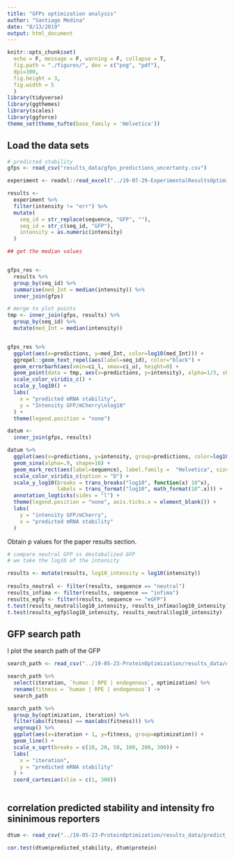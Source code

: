 ```yaml
---
title: "GFPs optimization analysis"
author: "Santiago Medina"
date: "8/13/2019"
output: html_document
---
```


```r
knitr::opts_chunk$set(
  echo = F, message = F, warning = F, collapse = T,
  fig.path = "./figures/", dev = c("png", "pdf"),
  dpi=300,
  fig.height = 3,
  fig.width = 5
  )
library(tidyverse)
library(ggthemes)
library(scales)
library(ggforce)
theme_set(theme_tufte(base_family = 'Helvetica'))
```


## Load the data sets


```r
# predicted stability
gfps <- read_csv("results_data/gfps_predictions_uncertanty.csv")

experiment <- readxl::read_excel("../19-07-29-ExperimentalResultsOptimizationGfpMajo/results_data/SecondQuantificationFinalGFPs.xlsx", col_names = c("sequence", "intensity"))

results <- 
  experiment %>% 
  filter(intensity != "err") %>%
  mutate(
    seq_id = str_replace(sequence, "GFP", ""),
    seq_id = str_c(seq_id, "GFP"),
    intensity = as.numeric(intensity)
  )

## get the median values


gfps_res <- 
  results %>% 
  group_by(seq_id) %>% 
  summarise(med_Int = median(intensity)) %>% 
  inner_join(gfps)

# merge to plot points
tmp <- inner_join(gfps, results) %>% 
  group_by(seq_id) %>% 
  mutate(med_Int = median(intensity))


gfps_res %>% 
  ggplot(aes(x=predictions, y=med_Int, color=log10(med_Int))) +
  ggrepel::geom_text_repel(aes(label=seq_id), color="black") +
  geom_errorbarh(aes(xmin=ci_l, xmax=ci_u), height=0) +
  geom_point(data = tmp, aes(x=predictions, y=intensity), alpha=1/3, shape=16) +
  scale_color_viridis_c() +
  scale_y_log10() +
  labs(
    x = "predicted mRNA stability",
    y = "Intensity GFP/mCherry\nlog10"
  ) +
  theme(legend.position = "none")
```

```r

datum <- 
  inner_join(gfps, results)

datum %>% 
  ggplot(aes(x=predictions, y=intensity, group=predictions, color=log10(intensity))) +
  geom_sina(alpha=.9, shape=16) +
  geom_mark_rect(aes(label=sequence), label.family =  "Helvetica", size =1/5, label.fill=NA, con.size = 1/7, label.fontsize = 5, expand = unit("3", "mm") ) +
  scale_color_viridis_c(option = "D") +
  scale_y_log10(breaks = trans_breaks("log10", function(x) 10^x),
                labels = trans_format("log10", math_format(10^.x))) +
  annotation_logticks(sides = "l") +
  theme(legend.position = "none", axis.ticks.x = element_blank()) +
  labs(
    y = "intensity GFP/mCherry",
    x = "predicted mRNA stability"
  )


```

Obtain p values for the paper results section.

```r
# compare neutral GFP vs destabalized GFP
# we take the log10 of the intensity

results <- mutate(results, log10_intensity = log10(intensity))
    
results_neutral <- filter(results, sequence == "neutral")
results_infima <- filter(results, sequence == "infima")
results_egfp <- filter(results, sequence == "eGFP")
t.test(results_neutral$log10_intensity, results_infima$log10_intensity)
t.test(results_egfp$log10_intensity, results_neutral$log10_intensity)
```



## GFP search path

I plot the search path of the GFP

```r
search_path <- read_csv("../19-05-23-ProteinOptimization/results_data/eGFP_optimization_path.csv")

search_path %>% 
  select(iteration, `human | RPE | endogenous`, optimization) %>% 
  rename(fitness = `human | RPE | endogenous`) ->
  search_path

search_path %>% 
  group_by(optimization, iteration) %>% 
  filter(abs(fitness) == max(abs(fitness))) %>% 
  ungroup() %>% 
  ggplot(aes(x=iteration + 1, y=fitness, group=optimization)) +
  geom_line() +
  scale_x_sqrt(breaks = c(10, 20, 50, 100, 200, 300)) +
  labs(
    x = "iteration",
    y = "predicted mRNA stability"
  ) +
  coord_cartesian(xlim = c(1, 300))
  
```


## correlation predicted stability and intensity fro sininimous reporters

```r
dtum <- read_csv("../19-05-23-ProteinOptimization/results_data/predict_silent_reporters.csv")

cor.test(dtum$predicted_stability, dtum$protein)
```

